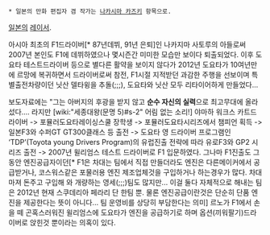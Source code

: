  * 일본의 만화 편집자 겸 작가는 [[나카시마 카즈키]] 항목으로.

[[일본]]의 [[레이서]].

아시아 최초의 F1드라이버[* 87년데뷔, 91년 은퇴]인 나카지마 사토루의 아들로써 2007년 본인도 F1에 데뷔하였으나 몇시즌간 미미한 모습만 보이다 퇴출되었다. 이후 도요타 테스트드라이버 등으로 별다른 활약을 보이지 않다가 2012년 도요타가 10여년만에 르망에 복귀하면서 드라이버로써 참전, F1시절 지적받던 과감한 주행을 선보이며 특별출전차량이던 닛산 델타윙을 추돌(;;;), 도요타와 닛산 모두 리타이어하게 만들었다...
 
보도자료에는 "그는 아버지의 후광을 받지 않고 '''순수 자신의 실력'''으로 최고무대에 올라섰다.... 라지만 [wiki:"세종대왕(문명 5)#s-2" 어림 없는 소리!] 야마하 워크스 카트드라이버 -> 포뮬러도요타레이싱스쿨 장학생 -> 포뮬러도요타시리즈에서 챔피언 획득 -> 일본F3와 수퍼GT GT300클래스 등 출전 -> 도요타 영 드라이버 프로그램인 ‘TDP’(Toyota young Drivers Program)의 유럽진출 전략에 따라 유로F3와 GP2 시리즈 출전 -> 2007년 윌리엄스 테스트 드라이버로 F1 입문하였다. 그나마 F1진출도 그동안 엔진공급자이던[* F1은 차대는 팀에서 직접 만들더라도 엔진은 다른메이커에서 공급받거나, 코스워스같은 포물러용 엔진 제조업체것을 구입하거나 하는경우가 많다. 차대마져 돈주고 구입해 와 개량하는 영세(;;;)팀도 많지만... 이걸 둘다 자체적으로 해내는 팀은 2012년 현재 스쿠데리아 페라리 단 한팀 뿐. 물론 엔진공급이란것은 단순히 단품 엔진을 제공한다는 뜻이 아니다... 팀 운영비를 상당히 부담한다는 의미] 르노가 F1에서 손을 떼 곤혹스러워진 윌리엄스에 도요타가 엔진을 공급하기로 하며 옵션(끼워팔기)드라이버로 앉힌것 뿐이라는 의혹이 있다.
